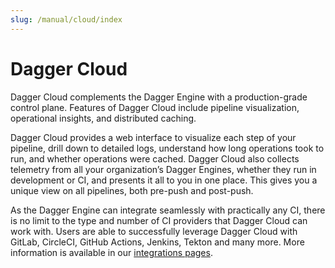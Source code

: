 ```yaml
---
slug: /manual/cloud/index
---
```


# Dagger Cloud

Dagger Cloud complements the Dagger Engine with a production-grade control plane. Features of Dagger Cloud include pipeline visualization, operational insights, and distributed caching.

Dagger Cloud provides a web interface to visualize each step of your pipeline, drill down to detailed logs, understand how long operations took to run, and whether operations were cached. Dagger Cloud also collects telemetry from all your organization’s Dagger Engines, whether they run in development or CI, and presents it all to you in one place. This gives you a unique view on all pipelines, both pre-push and post-push.

As the Dagger Engine can integrate seamlessly with practically any CI, there is no limit to the type and number of CI providers that Dagger Cloud can work with. Users are able to successfully leverage Dagger Cloud with GitLab, CircleCI, GitHub Actions, Jenkins, Tekton and many more. More information is available in our [integrations pages](../../integrations/index.mdx).
